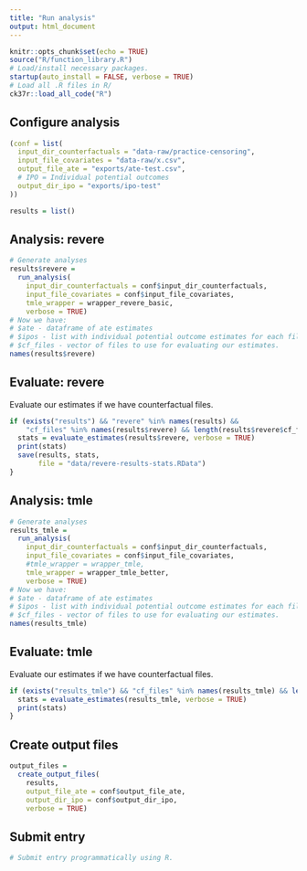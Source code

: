 ```yaml
---
title: "Run analysis"
output: html_document
---
```


```r
knitr::opts_chunk$set(echo = TRUE)
source("R/function_library.R")
# Load/install necessary packages.
startup(auto_install = FALSE, verbose = TRUE)
# Load all .R files in R/
ck37r::load_all_code("R")
```

## Configure analysis

```r
(conf = list(
  input_dir_counterfactuals = "data-raw/practice-censoring",
  input_file_covariates = "data-raw/x.csv",
  output_file_ate = "exports/ate-test.csv",
  # IPO = Individual potential outcomes
  output_dir_ipo = "exports/ipo-test"
))

results = list()
```

## Analysis: revere

```r

# Generate analyses
results$revere =
  run_analysis(
    input_dir_counterfactuals = conf$input_dir_counterfactuals,
    input_file_covariates = conf$input_file_covariates,
    tmle_wrapper = wrapper_revere_basic,
    verbose = TRUE)
# Now we have:
# $ate - dataframe of ate estimates
# $ipos - list with individual potential outcome estimates for each file.
# $cf_files - vector of files to use for evaluating our estimates. 
names(results$revere)
```

## Evaluate: revere

Evaluate our estimates if we have counterfactual files.

```r
if (exists("results") && "revere" %in% names(results) &&
    "cf_files" %in% names(results$revere) && length(results$revere$cf_files) > 0L) {
  stats = evaluate_estimates(results$revere, verbose = TRUE)
  print(stats)
  save(results, stats,
       file = "data/revere-results-stats.RData")
}
```

## Analysis: tmle

```r

# Generate analyses
results_tmle =
  run_analysis(
    input_dir_counterfactuals = conf$input_dir_counterfactuals,
    input_file_covariates = conf$input_file_covariates,
    #tmle_wrapper = wrapper_tmle,
    tmle_wrapper = wrapper_tmle_better,
    verbose = TRUE)
# Now we have:
# $ate - dataframe of ate estimates
# $ipos - list with individual potential outcome estimates for each file.
# $cf_files - vector of files to use for evaluating our estimates. 
names(results_tmle)
```

## Evaluate: tmle

Evaluate our estimates if we have counterfactual files.

```r
if (exists("results_tmle") && "cf_files" %in% names(results_tmle) && length(results_tmle$cf_files) > 0L) {
  stats = evaluate_estimates(results_tmle, verbose = TRUE)
  print(stats)
}
```

## Create output files

```r
output_files =
  create_output_files(
    results,
    output_file_ate = conf$output_file_ate,
    output_dir_ipo = conf$output_dir_ipo,
    verbose = TRUE)
```

## Submit entry

```r
# Submit entry programmatically using R.
```
